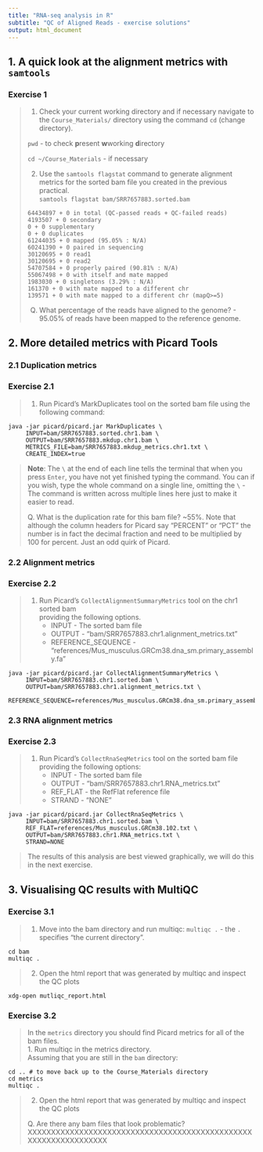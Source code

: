 ```yaml
---
title: "RNA-seq analysis in R"
subtitle: "QC of Aligned Reads - exercise solutions"
output: html_document
---
```


## 1. A quick look at the alignment metrics with `samtools`

### Exercise 1

> 1. Check your current working directory and if necessary navigate to 
>    the `Course_Materials/` directory using the command `cd` (change
>    directory).
>
> `pwd` - to check **p**resent **w**working **d**irectory
> 
> `cd ~/Course_Materials`  - if necessary
>
> 2. Use the `samtools flagstat` command to generate alignment metrics for
>    the sorted bam file you created in the previous practical.  
> ` samtools flagstat bam/SRR7657883.sorted.bam`
> ```
> 64434897 + 0 in total (QC-passed reads + QC-failed reads)
> 4193507 + 0 secondary
> 0 + 0 supplementary
> 0 + 0 duplicates
> 61244035 + 0 mapped (95.05% : N/A)
> 60241390 + 0 paired in sequencing
> 30120695 + 0 read1
> 30120695 + 0 read2
> 54707584 + 0 properly paired (90.81% : N/A)
> 55067498 + 0 with itself and mate mapped
> 1983030 + 0 singletons (3.29% : N/A)
> 161370 + 0 with mate mapped to a different chr
> 139571 + 0 with mate mapped to a different chr (mapQ>=5)
> ```
> Q) What percentage of the reads have aligned to the genome? - 95.05% of reads
> have been mapped to the reference genome.


## 2. More detailed metrics with Picard Tools

### 2.1 Duplication metrics

### Exercise 2.1

> 1. Run Picard's MarkDuplicates tool on the sorted bam file using the
>    following command:
```
java -jar picard/picard.jar MarkDuplicates \
     INPUT=bam/SRR7657883.sorted.chr1.bam \
     OUTPUT=bam/SRR7657883.mkdup.chr1.bam \
     METRICS_FILE=bam/SRR7657883.mkdup_metrics.chr1.txt \
     CREATE_INDEX=true
```
> **Note**: The `\` at the end of each line tells the terminal that when you press 
> `Enter`, you have not yet finished typing the command. You can if you wish, type
> the whole command on a single line, omitting the `\` - The command is written across
> multiple lines here just to make it easier to read.
>
> Q. What is the duplication rate for this bam file? 
> ~55%. 
> Note that although the column headers for Picard say "PERCENT" or "PCT" the 
> number is in fact the decimal fraction and need to be multiplied by 100 for 
> percent. Just an odd quirk of Picard.

### 2.2 Alignment metrics

### Exercise 2.2

> 1. Run Picard's `CollectAlignmentSummaryMetrics` tool on the chr1 sorted bam  
>    providing the following options.
>     * INPUT - The sorted bam file
>     * OUTPUT - "bam/SRR7657883.chr1.alignment_metrics.txt"
>     * REFERENCE_SEQUENCE - "references/Mus_musculus.GRCm38.dna_sm.primary_assembly.fa"
```
java -jar picard/picard.jar CollectAlignmentSummaryMetrics \
     INPUT=bam/SRR7657883.chr1.sorted.bam \
     OUTPUT=bam/SRR7657883.chr1.alignment_metrics.txt \
     REFERENCE_SEQUENCE=references/Mus_musculus.GRCm38.dna_sm.primary_assembly.fa
```


### 2.3 RNA alignment metrics

### Exercise 2.3

> 1. Run Picard's `CollectRnaSeqMetrics` tool on the sorted bam file providing
>    the following options:
>       * INPUT - The sorted bam file
>       * OUTPUT - "bam/SRR7657883.chr1.RNA_metrics.txt"
>       * REF_FLAT - the RefFlat reference file
>       * STRAND - "NONE"
```
java -jar picard/picard.jar CollectRnaSeqMetrics \
     INPUT=bam/SRR7657883.chr1.sorted.bam \
     REF_FLAT=references/Mus_musculus.GRCm38.102.txt \
     OUTPUT=bam/SRR7657883.chr1.RNA_metrics.txt \
     STRAND=NONE
```
>
> The results of this analysis are best viewed graphically, we will do this in
> the next exercise.

## 3. Visualising QC results with MultiQC

### Exercise 3.1

> 1. Move into the bam directory and run multiqc: `multiqc .` - the `.`
>    specifies "the current directory".
```
cd bam
multiqc .
```
> 2. Open the html report that was generated by multiqc and inspect the QC plots
```
xdg-open mutliqc_report.html
```


### Exercise 3.2

> In the `metrics` directory you should find Picard metrics for all of the bam
> files.  
> 1. Run multiqc in the metrics directory.  
> Assuming that you are still in the `bam` directory:
```
cd .. # to move back up to the Course_Materials directory
cd metrics
multiqc .
```
> 2. Open the html report that was generated by multiqc and inspect the QC plots 
>
> Q. Are there any bam files that look problematic?
XXXXXXXXXXXXXXXXXXXXXXXXXXXXXXXXXXXXXXXXXXXXXXXXXXXXXXXXXXXXXXXXX



